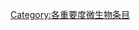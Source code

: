 {{Articles by Importance|topic=微生物|project=微生物|format=toc}}
{{Wikipedia category}}
{{emptycat}}

[[Category:各重要度微生物条目|Category:各重要度微生物条目]]